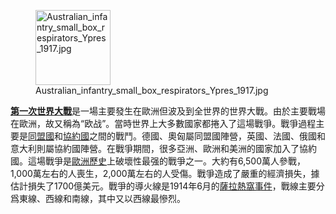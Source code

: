 [[File:Australian_infantry_small_box_respirators_Ypres_1917.jpg|120px]]

'''[[第一次世界大戰|第一次世界大戰]]'''是一場主要發生在歐洲但波及到全世界的世界大戰。由於主要戰場在歐洲，故又稱為“欧战”。當時世界上大多數國家都捲入了這場戰爭。戰爭過程主要是[[同盟國_(第一次世界大戰)|同盟國]]和[[協約國|協約國]]之間的戰鬥。德國、奧匈屬同盟國陣營，英國、法國、俄國和意大利則屬協約國陣營。在戰爭期間，很多亞洲、歐洲和美洲的國家加入了協約國。這場戰爭是[[歐洲歷史|歐洲歷史]]上破壞性最强的戰爭之一。大約有6,500萬人參戰，1,000萬左右的人喪生，2,000萬左右的人受傷。戰爭造成了嚴重的經濟損失，據估計損失了1700億美元。戰爭的導火線是1914年6月的[[薩拉熱窩事件|薩拉熱窩事件]]，戰線主要分爲東線、西線和南線，其中又以西線最慘烈。